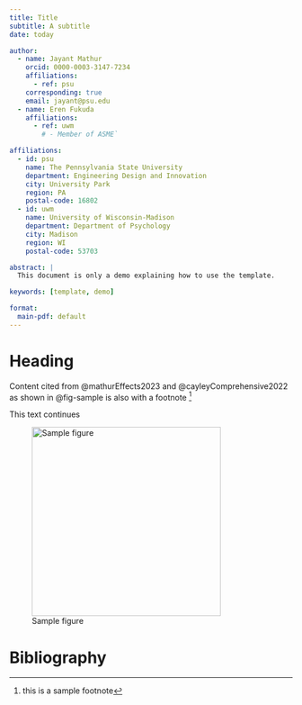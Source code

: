 ```yaml
---
title: Title
subtitle: A subtitle
date: today

author:
  - name: Jayant Mathur
    orcid: 0000-0003-3147-7234
    affiliations:
      - ref: psu
    corresponding: true
    email: jayant@psu.edu
  - name: Eren Fukuda
    affiliations:
      - ref: uwm
        # - Member of ASME`

affiliations:
  - id: psu
    name: The Pennsylvania State University
    department: Engineering Design and Innovation
    city: University Park
    region: PA
    postal-code: 16802
  - id: uwm
    name: University of Wisconsin-Madison
    department: Department of Psychology
    city: Madison
    region: WI
    postal-code: 53703

abstract: |
  This document is only a demo explaining how to use the template.

keywords: [template, demo]

format:
  main-pdf: default
---
```


# Heading

Content cited from @mathurEffects2023 and @cayleyComprehensive2022 as shown in @fig-sample is also with a footnote [^sample]

This text continues

[^sample]: this is a sample footnote

![Sample figure](public/logo.svg){#fig-sample width=3.5in}

# Bibliography

:::{#refs}
:::
